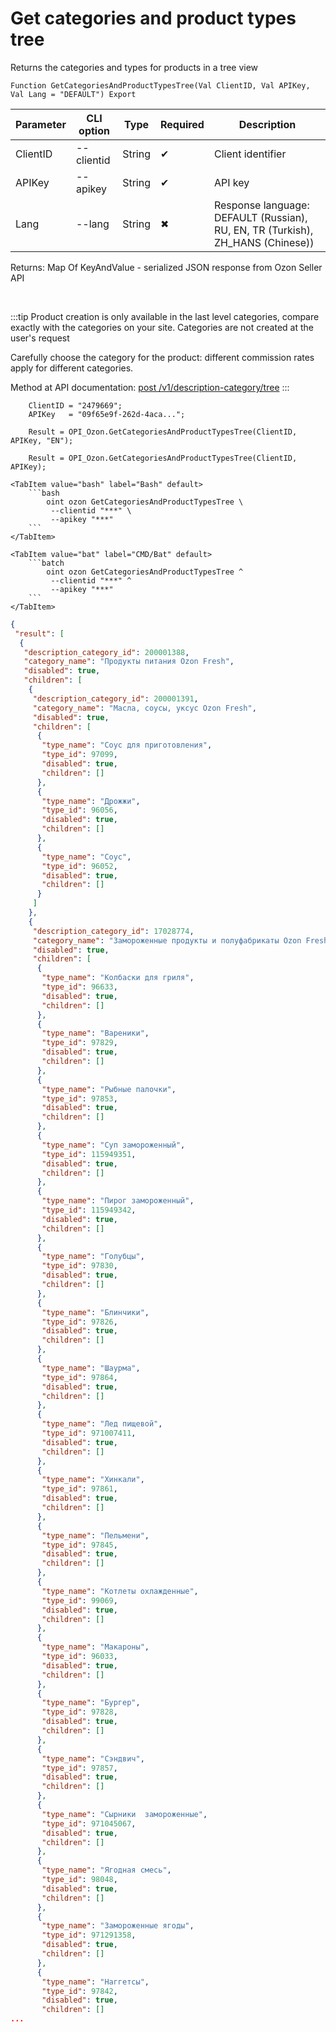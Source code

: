 ﻿---
sidebar_position: 1
description: Get categories and product types tree and other functions to work with Ozon in the Open Integration Package, a free open-source integration library for 1C:Enterprise 8, OneScript and CLI
keywords: [1C, 1С, 1С:Enterprise, 1С:Enterprise 8.3, API, Integration, Services, Exchange, OneScript, CLI, Ozon]
---


# Get categories and product types tree
 Returns the categories and types for products in a tree view



`Function GetCategoriesAndProductTypesTree(Val ClientID, Val APIKey, Val Lang = "DEFAULT") Export`

  | Parameter | CLI option | Type | Required | Description |
  |-|-|-|-|-|
  | ClientID | --clientid | String | &#x2714; | Client identifier |
  | APIKey | --apikey | String | &#x2714; | API key |
  | Lang | --lang | String | &#x2716; | Response language: DEFAULT (Russian), RU, EN, TR (Turkish), ZH_HANS (Chinese)) |

  
  Returns:  Map Of KeyAndValue - serialized JSON response from Ozon Seller API

<br/>

:::tip
Product creation is only available in the last level categories, compare exactly with the categories on your site. Categories are not created at the user's request

Carefully choose the category for the product: different commission rates apply for different categories.

Method at API documentation: [post /v1/description-category/tree](https://docs.ozon.ru/api/seller/#operation/DescriptionCategoryAPI_GetTree)
:::
<br/>



```bsl title="1C:Enterprise/OneScript code example"
    ClientID = "2479669";
    APIKey   = "09f65e9f-262d-4aca...";

    Result = OPI_Ozon.GetCategoriesAndProductTypesTree(ClientID, APIKey, "EN");

    Result = OPI_Ozon.GetCategoriesAndProductTypesTree(ClientID, APIKey);
```
 

 <Tabs>
  
    <TabItem value="bash" label="Bash" default>
        ```bash
            oint ozon GetCategoriesAndProductTypesTree \
             --clientid "***" \
             --apikey "***"
        ```
    </TabItem>
  
    <TabItem value="bat" label="CMD/Bat" default>
        ```batch
            oint ozon GetCategoriesAndProductTypesTree ^
             --clientid "***" ^
             --apikey "***"
        ```
    </TabItem>
</Tabs>


```json title="Result"
{
 "result": [
  {
   "description_category_id": 200001388,
   "category_name": "Продукты питания Ozon Fresh",
   "disabled": true,
   "children": [
    {
     "description_category_id": 200001391,
     "category_name": "Масла, соусы, уксус Ozon Fresh",
     "disabled": true,
     "children": [
      {
       "type_name": "Соус для приготовления",
       "type_id": 97099,
       "disabled": true,
       "children": []
      },
      {
       "type_name": "Дрожжи",
       "type_id": 96056,
       "disabled": true,
       "children": []
      },
      {
       "type_name": "Соус",
       "type_id": 96052,
       "disabled": true,
       "children": []
      }
     ]
    },
    {
     "description_category_id": 17028774,
     "category_name": "Замороженные продукты и полуфабрикаты Ozon Fresh",
     "disabled": true,
     "children": [
      {
       "type_name": "Колбаски для гриля",
       "type_id": 96633,
       "disabled": true,
       "children": []
      },
      {
       "type_name": "Вареники",
       "type_id": 97829,
       "disabled": true,
       "children": []
      },
      {
       "type_name": "Рыбные палочки",
       "type_id": 97853,
       "disabled": true,
       "children": []
      },
      {
       "type_name": "Суп замороженный",
       "type_id": 115949351,
       "disabled": true,
       "children": []
      },
      {
       "type_name": "Пирог замороженный",
       "type_id": 115949342,
       "disabled": true,
       "children": []
      },
      {
       "type_name": "Голубцы",
       "type_id": 97830,
       "disabled": true,
       "children": []
      },
      {
       "type_name": "Блинчики",
       "type_id": 97826,
       "disabled": true,
       "children": []
      },
      {
       "type_name": "Шаурма",
       "type_id": 97864,
       "disabled": true,
       "children": []
      },
      {
       "type_name": "Лед пищевой",
       "type_id": 971007411,
       "disabled": true,
       "children": []
      },
      {
       "type_name": "Хинкали",
       "type_id": 97861,
       "disabled": true,
       "children": []
      },
      {
       "type_name": "Пельмени",
       "type_id": 97845,
       "disabled": true,
       "children": []
      },
      {
       "type_name": "Котлеты охлажденные",
       "type_id": 99069,
       "disabled": true,
       "children": []
      },
      {
       "type_name": "Макароны",
       "type_id": 96033,
       "disabled": true,
       "children": []
      },
      {
       "type_name": "Бургер",
       "type_id": 97828,
       "disabled": true,
       "children": []
      },
      {
       "type_name": "Сэндвич",
       "type_id": 97857,
       "disabled": true,
       "children": []
      },
      {
       "type_name": "Сырники  замороженные",
       "type_id": 971045067,
       "disabled": true,
       "children": []
      },
      {
       "type_name": "Ягодная смесь",
       "type_id": 98048,
       "disabled": true,
       "children": []
      },
      {
       "type_name": "Замороженные ягоды",
       "type_id": 971291358,
       "disabled": true,
       "children": []
      },
      {
       "type_name": "Наггетсы",
       "type_id": 97842,
       "disabled": true,
       "children": []
...
```
